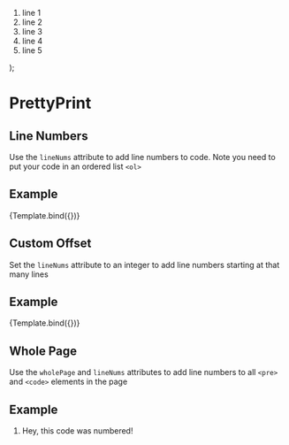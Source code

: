

<Meta title="Components/PrettyPrint/LineNums" component={PrettyPrint} />

  <span>
    <PrettyPrint initialize />
    <PrettyPrint {...args} prettyprinted>
      <ol>
        <li>line 1</li>
        <li>line 2</li>
        <li>line 3</li>
        <li>line 4</li>
        <li>line 5</li>
      </ol>
    </PrettyPrint>
  </span>
);

# PrettyPrint

## Line Numbers

Use the `lineNums` attribute to add line numbers to code. Note you need to put your code in an ordered list `<ol>`

## Example

<Canvas>
  <Story name="Line Numbers" args={{ lineNums: true }}>
    {Template.bind({})}
  </Story>
</Canvas>

## Custom Offset

Set the `lineNums` attribute to an integer to add line numbers starting at that many lines

## Example

<Canvas>
  <Story name="Custom Offset" args={{ lineNums: 2 }}>
    {Template.bind({})}
  </Story>
</Canvas>

## Whole Page

Use the `wholePage` and `lineNums` attributes to add line numbers to all `<pre>` and `<code>` elements in the page

## Example

<Canvas>
  <PrettyPrint wholePage lineNums />
  <PrettyPrint>
    <ol>
      <li>Hey, this code was numbered!</li>
    </ol>
  </PrettyPrint>
</Canvas>

